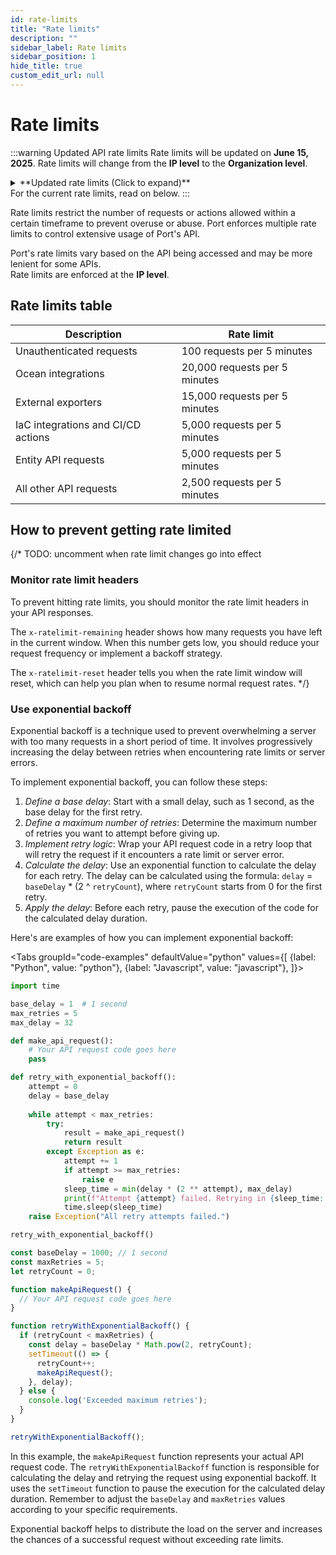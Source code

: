 ```yaml
---
id: rate-limits
title: "Rate limits"
description: ""
sidebar_label: Rate limits
sidebar_position: 1
hide_title: true
custom_edit_url: null
---
```



# Rate limits

:::warning Updated API rate limits
Rate limits will be updated on **June 15, 2025**.
Rate limits will change from the **IP level** to the **Organization level**.

<details>
<summary>**Updated rate limits (Click to expand)**</summary>

Updated limits:
| Description | Rate limit   |
|-------------|--------------|
| Unauthenticated requests | 100 requests per 5 minutes |
| Entities API requests    | 35,000 requests per 5 minutes |
| All other API requests   | 15,000 requests per 5 minutes |
## Check the rate limit status
Each API response includes headers that provide information about your current rate limit status:
| Header name | Description  |
|-------------|--------------|
| `x-ratelimit-period`         | The time in seconds which defines the rate limit window |
| `x-ratelimit-limit`          | The maximum number of requests that you can make in during the rate limit window |
| `x-ratelimit-remaining`      | The number of requests remaining in the current rate limit window |
| `x-ratelimit-reset`          | The time at which the current rate limit window resets, in UTC epoch seconds |
</details>
For the current rate limits, read on below.
:::

Rate limits restrict the number of requests or actions allowed within a certain timeframe to prevent overuse or abuse.
Port enforces multiple rate limits to control extensive usage of Port's API.

Port's rate limits vary based on the API being accessed and may be more lenient for some APIs.  
Rate limits are enforced at the **IP level**.


## Rate limits table

| Description | Rate limit |
|------------|-------------|
| Unauthenticated requests | 100 requests per 5 minutes |
| Ocean integrations | 20,000 requests per 5 minutes |
| External exporters | 15,000 requests per 5 minutes |
| IaC integrations and CI/CD actions | 5,000 requests per 5 minutes |
| Entity API requests | 5,000 requests per 5 minutes | 
| All other API requests | 2,500 requests per 5 minutes |


## How to prevent getting rate limited

{/* 
TODO: uncomment when rate limit changes go into effect

### Monitor rate limit headers

To prevent hitting rate limits, you should monitor the rate limit headers in your API responses.

The `x-ratelimit-remaining` header shows how many requests you have left in the current window.
When this number gets low, you should reduce your request frequency or implement a backoff strategy.

The `x-ratelimit-reset` header tells you when the rate limit window will reset, which can help you plan when to resume normal request rates. */}

### Use exponential backoff

Exponential backoff is a technique used to prevent overwhelming a server with too many requests in a short period of time. It involves progressively increasing the delay between retries when encountering rate limits or server errors.

To implement exponential backoff, you can follow these steps:

1. *Define a base delay*: Start with a small delay, such as 1 second, as the base delay for the first retry.
2. *Define a maximum number of retries*: Determine the maximum number of retries you want to attempt before giving up.
3. *Implement retry logic*: Wrap your API request code in a retry loop that will retry the request if it encounters a rate limit or server error.
4. *Calculate the delay*: Use an exponential function to calculate the delay for each retry. The delay can be calculated using the formula: `delay` = `baseDelay` * (2 ^ `retryCount`), where `retryCount` starts from 0 for the first retry.
5. *Apply the delay*: Before each retry, pause the execution of the code for the calculated delay duration.

Here's are examples of how you can implement exponential backoff:

<Tabs groupId="code-examples" defaultValue="python" values={[
{label: "Python", value: "python"},
{label: "Javascript", value: "javascript"},
]}>

<TabItem value="python">

```python showLineNumbers
import time

base_delay = 1  # 1 second
max_retries = 5
max_delay = 32

def make_api_request():
    # Your API request code goes here
    pass

def retry_with_exponential_backoff():
    attempt = 0
    delay = base_delay
    
    while attempt < max_retries:
        try:
            result = make_api_request()
            return result
        except Exception as e:
            attempt += 1
            if attempt >= max_retries:
                raise e
            sleep_time = min(delay * (2 ** attempt), max_delay)
            print(f"Attempt {attempt} failed. Retrying in {sleep_time:.2f} seconds...")
            time.sleep(sleep_time)
    raise Exception("All retry attempts failed.")

retry_with_exponential_backoff()
```

</TabItem>

<TabItem value="javascript">

```javascript showLineNumbers
const baseDelay = 1000; // 1 second
const maxRetries = 5;
let retryCount = 0;

function makeApiRequest() {
  // Your API request code goes here
}

function retryWithExponentialBackoff() {
  if (retryCount < maxRetries) {
    const delay = baseDelay * Math.pow(2, retryCount);
    setTimeout(() => {
      retryCount++;
      makeApiRequest();
    }, delay);
  } else {
    console.log('Exceeded maximum retries');
  }
}

retryWithExponentialBackoff();
```

</TabItem>
</Tabs>

In this example, the `makeApiRequest` function represents your actual API request code. The `retryWithExponentialBackoff` function is responsible for calculating the delay and retrying the request using exponential backoff. It uses the `setTimeout` function to pause the execution for the calculated delay duration. Remember to adjust the `baseDelay` and `maxRetries` values according to your specific requirements. 

Exponential backoff helps to distribute the load on the server and increases the chances of a successful request without exceeding rate limits.
